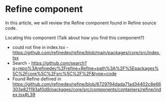 # Refine component

In this article, we will review the Refine component found in Refine source code. 

Locating this component
(Talk about how you find this component?)
- could not fine in index.tsx - https://github.com/refinedev/refine/blob/main/packages/core/src/index.tsx
- Search - https://github.com/search?q=repo%3Arefinedev%2Frefine+Refine+path%3A%2F%5Epackages%5C%2Fcore%5C%2Fsrc%5C%2F%2F&type=code
- Found Refine defined in https://github.com/refinedev/refine/blob/6729794dada71ad34402c8e66303e821193af0d9/packages/core/src/components/containers/refine/index.tsx#L39